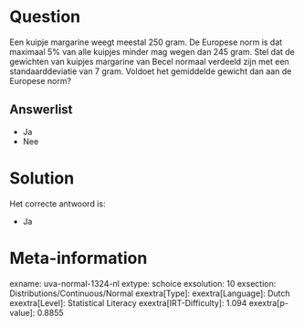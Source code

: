 Question
========

Een kuipje margarine weegt meestal 250 gram. De Europese norm is dat
maximaal 5% van alle kuipjes minder mag wegen dan 245 gram. Stel dat de
gewichten van kuipjes margarine van Becel normaal verdeeld zijn met een
standaarddeviatie van 7 gram. Voldoet het gemiddelde gewicht dan aan de
Europese norm?

Answerlist
----------

* Ja
* Nee

Solution
========

Het correcte antwoord is: 

* Ja

Meta-information
================
exname: uva-normal-1324-nl
extype: schoice
exsolution: 10
exsection: Distributions/Continuous/Normal
exextra[Type]: 
exextra[Language]: Dutch
exextra[Level]: Statistical Literacy
exextra[IRT-Difficulty]: 1.094
exextra[p-value]: 0.8855
